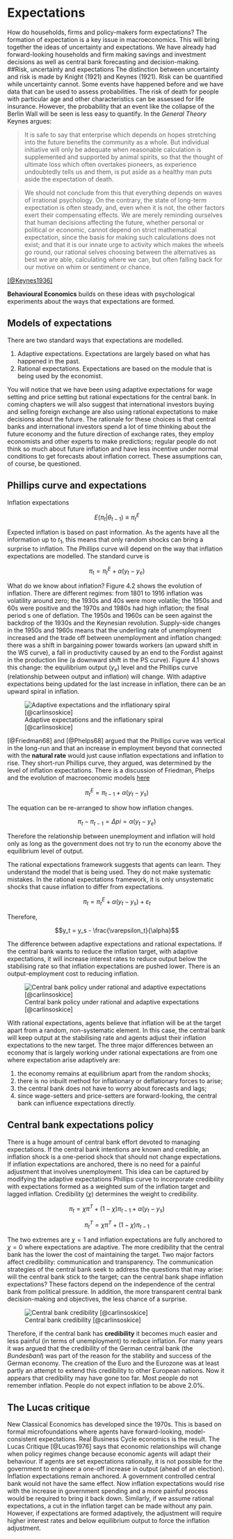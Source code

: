 # Expectations

How do households, firms and policy-makers form expectations? The formation of expectation is a key issue in macroeconomics. This will bring together the ideas of uncertainty and expectations.  We have already had forward-looking households and firm making savings and investment decisions as well as central bank forecasting and decision-making.  
##Risk, uncertainty and expectations
The distinction between uncertainty and risk is made by Knight (1921) and Keynes (1921).  Risk can be quantified while uncertainty cannot.  Some events have happened before and we have data that can be used to assess probabilities.  The risk of death for people with particular age and other characteristics can be assessed for life insurance.  However, the probability that an event like the collapse of the Berlin Wall will be seen is less easy to quantify. In the *General Theory* Keynes argues: 

> It is safe to say that enterprise which depends on hopes stretching into the future benefits the community as a whole. But individual initiative will only be adequate when reasonable calculation is supplemented and supported by animal spirits, so that the thought of ultimate loss which often overtakes pioneers, as experience undoubtedly tells us and them, is put aside as a healthy man puts aside the expectation of death.

>We should not conclude from this that everything depends on waves of irrational psychology. On the contrary, the state of long-term expectation is often steady, and, even when it is not, the other factors exert their compensating effects. We are merely reminding ourselves that human decisions affecting the future, whether personal or political or economic, cannot depend on strict mathematical expectation, since the basis for making such calculations does not exist; and that it is our innate urge to activity which makes the wheels go round, our rational selves choosing between the alternatives as best we are able, calculating where we can, but often falling back for our motive on whim or sentiment or chance.

[[@Keynes1936]](https://www.marxists.org/reference/subject/economics/keynes/general-theory/ch12.html)

**Behavioural Economics** builds on these ideas with psychological experiments about the ways that expectations are formed. 

## Models of expectations
There are two standard ways that expectations are modelled.  

1. Adaptive expectations.  Expectations are largely based on what has happened in the past. 
2. Rational expectations.  Expectations are based on the module that is being used by the economist. 

You will notice that we have been using adaptive expectations for wage setting and price setting but rational expectations for the central bank.  In coming chapters we will also suggest that international investors buying and selling foreign exchange are also using rational expectations to make decisions about the future.  The rationale for these choices is that central banks and international investors spend a lot of time thinking about the future economy and the future direction of exchange rates, they employ economists and other experts to make predictions; regular people do not think so much about future inflation and have less incentive under normal conditions to get forecasts about inflation correct. These assumptions can, of course, be questioned. 

## Phillips curve and expectations
Inflation expectations

$$E(\pi_t | \theta_{t-1}) \equiv \pi_t^E$$

Expected inflation is based on past information.  As the agents have all the information up to $t_1$, this means that only random shocks can bring a surprise to inflation. The Phillips curve will depend on the way that inflation expectations are modelled. The standard curve is 

$$\pi_t = \pi_t^E + \alpha(y_t - y_e)$$


What do we know about inflation? Figure 4.2 shows the evolution of inflation. There are different regimes: from 1801 to 1916 inflation was volatility around zero; the 1930s and 40s were more volatile; the 1950s and 60s were positive and the 1970s and 1980s had high inflation; the final period s one of deflation. The 1950s and 1960s can be seen against the backdrop of the 1930s and the Keynesian revolution. Supply-side changes in the 1950s and 1960s means that the underling rate of unemployment increased and the trade off between unemployment and inflation changed: there was a shift in bargaining power towards workers (an upward shift in the WS curve), a fall in productivity caused by an end to the Fordist against in the production line (a downward shift in the PS curve). Figure 4.1 shows this change: the equilibrium output $(y_e)$ level and the Phillips curve (relationship between output and inflation) will change. With adaptive expectations being updated for the last increase in inflation, there can be an upward spiral in inflation.  

![Adaptive expectations and the inflationary spiral [@carlinsoskice]](./Figures/Expectations/spiral.jpg)

[@Friedman68] and [@Phelps68] argued that the Phillips curve was vertical in the long-run and that an increase in employment beyond that connected with the **natural rate** would just cause inflation expectations and inflation to rise.  They short-run Phillips curve, they argued, was determined by the level of inflation expectations.  There is a discussion of Friedman, Phelps and the evolution of macroeconomic models [here](https://www.nber.org/papers/w24891)

$$\pi_t^E = \pi_{t-1} + \alpha (y_t - y_s)$$

The equation can be re-arranged to show how inflation changes.  

$$\pi_t - \pi_{t-1} = \Delta pi = \alpha(y_t - y_e)$$

Therefore the relationship between unemployment and inflation will hold only as long as the government does not try to run the economy above the equilibrium level of output. 

The rational expectations framework suggests that agents can learn. They understand the model that is being used.  They do not make systematic mistakes. In the rational expectations framework, it is only unsystematic shocks that cause inflation to differ from expectations. 

$$\pi_t = \pi_t^E + \alpha(y_t - y_s) + \varepsilon_t$$

Therefore, 

$$y_t = y_s - \frac{\varepsilon_t}{\alpha}$$

The difference between adaptive expectations and rational expectations.  If the central bank wants to reduce the inflation target, with adaptive expectations, it will increase interest rates to reduce output below the stabilising rate so that inflation expectations are pushed lower. There is an output-employment cost to reducing inflation.  

![Central bank policy under rational and adaptive expectations [@carlinsoskice]](./Figures/Expectations/ratadap.jpg)

With rational expectations, agents believe that inflation will be at the target apart from a random, non-systematic element. In this case, the central bank will keep output at the stabilising rate and agents adjust their inflation expectations to the new target.  The three major differences between an economy that is largely working under rational expectations are from one where expectation arise adaptively are: 

1. the economy remains at equilibrium apart from the random shocks; 
2. there is no inbuilt method for inflationary or deflationary forces to arise; 
3. the central bank does not have to worry about forecasts and lags; 
4. since wage-setters and price-setters are forward-looking, the central bank can influence expectations directly. 

## Central bank expectations policy
There is a huge amount of central bank effort devoted to managing expectations.  If the central bank intentions are known and credible, an inflation shock is a one-period shock that should not change expectations.  If inflation expectations are anchored, there is no need for a painful adjustment that involves unemployment. This idea can be captured by modifying the adaptive expectations Phillips curve to incorporate credibility with expectations formed as a weighted sum of the inflation target and lagged inflation.  Credibility $(\chi)$ determines the weight to credibility. 

$$\pi_t = \chi \pi^T + (1 - \chi) \pi_{t-1} + \alpha(y_t - y_s)$$

$$\pi^T_t = \chi \pi^T + (1 - \chi) \pi_{t-1}$$

The two extremes are $\chi = 1$ and inflation expectations are fully anchored to $\chi = 0$ where expectations are adaptive. The more credibility that the central bank has the lower the cost of maintaining the target. Two major factors affect credibility:  communication and transparency. The communication strategies of the central bank seek to address the questions that may arise:  will the central bank stick to the target; can the central bank shape inflation expectations? These factors depend on the independence of the central bank from political pressure. In addition, the more transparent central bank decision-making and objectives, the less chance of a surprise. 

![Central bank credibility [@carlinsoskice]](./Figures/Expectations/credibility.jpg)

Therefore, if the central bank has **credibility** it becomes much easier and less painful (in terms of unemployment) to reduce inflation.  For many years it was argued that the credibility of the German central bank (the *Bundesbanl*) was part of the reason for the stability and success of the German economy.  The creation of the Euro and the Eurozone was at least partly an attempt to extend this credibility to other European nations.  Now it appears that credibility may have gone too far.  Most people do not remember inflation.  People do not expect inflation to be above 2.0\%. 

## The Lucas critique
New Classical Economics has developed since the 1970s. This is based on formal microfoundations where agents have forward-looking, model-consistent expectations. Real Business Cycle economics is the result. The Lucas Critique [@Lucas1976] says that economic relationships will change when policy regimes change because economic agents will adapt their behaviour. If agents are set expectations rationally, it is not possible for the government to engineer a one-off increase in output (ahead of an election).  Inflation expectations remain anchored.  A government controlled central bank would not have the same effect. Now inflation expectations would rise with the increase in government spending and a more painful process would be required to bring it back down. Similarly, if we assume rational expectations, a cut in the inflation target can be made without any pain.  However, if expectations are formed adaptively, the adjustment will require higher interest rates and below equilibrium output to force the inflation adjustment. 


